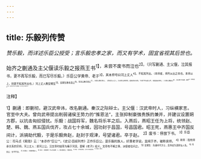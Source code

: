 ```yaml
---
---
---
```

title: 乐毅列传赞
---



*赞乐毅，而详述乐臣公授受；言乐毅忠孝之家，而又有学术，固宜省视其后世也。*

始齐之蒯通及主父偃读乐毅之报燕王书<sup>1】，未尝不废书而泣也<sup>2】。（只写蒯通、主父偃，泣其报书，更不再写乐毅，而已写尽乐毅。）乐臣公学黄帝、老子<sup>3】，其本师号曰河上丈人<sup>4】，不知其所出。（本师者，师所从出之本也。本师以上，则更不知其所出也。）河上丈人教安期生<sup>5】，安期生教毛翕公<sup>6】，毛翁公教乐瑕公<sup>7】，乐瑕公教乐臣公，（然则河上丈人，乃乐臣公四世师，是故称日本师。“本师”字出史公手，却是如此用也。）乐臣公教盖公<sup>8】，盖公教于齐高密、胶西<sup>9】，为曹相国师<sup>14】。（此直写到乐家门生曹相国，又以乐臣公为本师也。）

<sup>注释】

<sup>1】蒯通：即蒯彻，避汉武帝讳，改名蒯通。秦汉之际辩士。主父偃：汉武帝时人，习纵横家言。官至中大夫。曾向武帝提出削弱诸侯王势力的“推恩法”，主张抑制豪强贵族的兼并，并建议设置朔方郡，以抗击匈奴侵扰。乐毅：战国将军，魏名将乐羊之后。入燕后，燕昭王任为上将，统领赵、楚、韩、魏、燕五国兵伐齐，攻占七十余城，因功封于昌国，号昌国君。昭王死，燕惠王中齐国反间计，派骑劫代毅，于是乐毅奔赵，赵封于观津，号望诸君。卒于赵。
<sup>2】废书：停放下书。
<sup>3】乐臣公：司马贞《索隐》云：“本亦作“巨公””。《史记·田叔列传》正作乐巨公，是乐毅的族人，好黄老学说，显闻于齐，被称贤师。
<sup>4】本师：指有师承关系的宗师。河上丈人：即河上公。汉文帝时结草为庵于河滨，善解《老子》经义，文帝有不解之事，派使者往问之。
<sup>5】安期生：先秦时代方士，后传说为道家仙人名。
<sup>6】毛翁公：生平不详。
<sup>7】乐瑕公：乐毅的族人。
<sup>8】盖公：汉初胶西（今山东高密）人，善治黄老言，为曹参师。
<sup>9】高密：汉时胶西郡治，在今山东高密西南。
<sup>10】曹相国：即曹参。